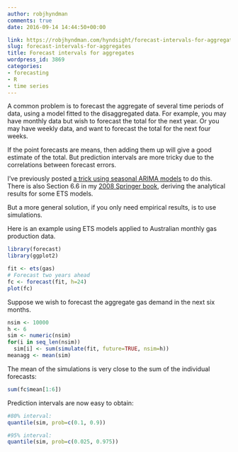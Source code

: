 ```yaml
---
author: robjhyndman
comments: true
date: 2016-09-14 14:44:50+00:00

link: https://robjhyndman.com/hyndsight/forecast-intervals-for-aggregates/
slug: forecast-intervals-for-aggregates
title: Forecast intervals for aggregates
wordpress_id: 3869
categories:
- forecasting
- R
- time series
---
```


A common problem is to forecast the aggregate of several time periods of data, using a model fitted to the disaggregated data. For example, you may have monthly data but wish to forecast the total for the next year. Or you may have weekly data, and want to forecast the total for the next four weeks.

If the point forecasts are means, then adding them up will give a good estimate of the total. But prediction intervals are more tricky due to the correlations between forecast errors.

<!-- more -->

I’ve previously posted [a trick using seasonal ARIMA models](https://robjhyndman.com/hyndsight/forecasting-annual-totals/) to do this. There is also Section 6.6 in my [2008 Springer book](http://www.exponentialsmoothing.net), deriving the analytical results for some ETS models.

But a more general solution, if you only need empirical results, is to use simulations.

Here is an example using ETS models applied to Australian monthly gas production data.


```r
library(forecast)
library(ggplot2)

fit <- ets(gas)
# Forecast two years ahead
fc <- forecast(fit, h=24)
plot(fc)
```


Suppose we wish to forecast the aggregate gas demand in the next six months.

```r
nsim <- 10000
h <- 6 
sim <- numeric(nsim)
for(i in seq_len(nsim))
  sim[i] <- sum(simulate(fit, future=TRUE, nsim=h))
meanagg <- mean(sim)
```


The mean of the simulations is very close to the sum of the individual forecasts:

```r
sum(fc$mean[1:6])
```


Prediction intervals are now easy to obtain:

```r
#80% interval:
quantile(sim, prob=c(0.1, 0.9))

#95% interval:
quantile(sim, prob=c(0.025, 0.975))
```